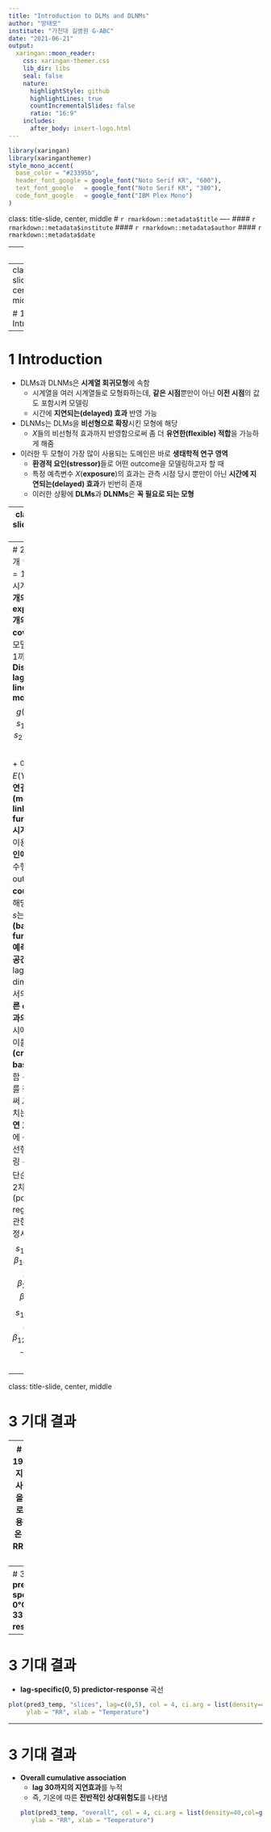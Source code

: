 ```yaml
---
title: "Introduction to DLMs and DLNMs"
author: "방태모"
institute: "가천대 길병원 G-ABC"
date: "2021-06-21"
output:
  xaringan::moon_reader:
    css: xaringan-themer.css
    lib_dir: libs
    seal: false
    nature:
      highlightStyle: github
      highlightLines: true
      countIncrementalSlides: false
      ratio: "16:9"
    includes:
      after_body: insert-logo.html
---
```


```r
library(xaringan)
library(xaringanthemer)
style_mono_accent(
  base_color = "#23395b",
  header_font_google = google_font("Noto Serif KR", "600"),
  text_font_google   = google_font("Noto Serif KR", "300"),
  code_font_google   = google_font("IBM Plex Mono")
)
```

class: title-slide, center, middle
# `r rmarkdown::metadata$title`
----
#### `r rmarkdown::metadata$institute`
#### `r rmarkdown::metadata$author`
#### `r rmarkdown::metadata$date`

---
# 목차

<br>

<span style="font-size: 1.5em"> 1 Introduction </span>

<br>

<span style="font-size: 1.5em"> 2 모형식 소개 </span>

<br>

<span style="font-size: 1.5em"> 3 기대 결과 </span>

---
class: title-slide, center, middle

# 1 Introduction

---
# 1 Introduction


* DLMs과 DLNMs은 **시계열 회귀모형**에 속함
  + 시계열을 여러 시계열들로 모형화하는데, **같은 시점**뿐만이 아닌 **이전 시점**의 값도 포함시켜 모델링
  + 시간에 **지연되는(delayed) 효과** 반영 가능

* DLNMs는 DLMs을 **비선형으로 확장**시킨 모형에 해당
  + $X$들의 비선형적 효과까지 반영함으로써 좀 더 **유연한(flexible) 적합**을 가능하게 해줌

* 이러한 두 모형이 가장 많이 사용되는 도메인은 바로 **생태학적 연구 영역**
  + **환경적 요인(stressor)**들로 어떤 outcome을 모델링하고자 할 때
  + 특정 예측변수 $X$(**exposure**)의 효과는 관측 시점 당시 뿐만이 아닌 **시간에 지연되는(delayed) 효과**가 빈번히 존재
  + 이러한 상황에 **DLMs**과 **DLNMs**은 **꼭 필요로 되는 모형**
  
---
class: title-slide, center, middle

# 2 모형식 소개

---
# 2 모형식 소개
* 길이 $n$( $t=1, \cdots, n$ )인 시계열 $Y$를 **1개의 exposure**, **1개의 covariate**로 모델링(lag = 1까지 고려)
* **Distributed lag non-linear models**
$$g( \mu_t ) = \alpha + s_1(x_{t}; {\boldsymbol{\beta}_1}) + s_2(x_{t-1}; {\boldsymbol{\beta}_2}) + \gamma u_t,$$
  + 여기서 $\mu \equiv E(Y)$, $g$는 **단조 연결 함수(monotonic link function)**
  <!-- + covariate으로 **휴일 효과(holiday effects)** 또한 반영 가능 -->
  <!-- + **시간(time)**을 모형에 포함시킴으로써 **추세**, **계절성** 반영 가능 -->
  + **시계열 회귀**를 이용해 **환경 요인에 관한 연구** 수행 시, 대부분 outcome은 **count data**에 해당
  + 여기서 $s$는 **기저 함수(basis function)**
  + **예측변수 $X$의 공간**과 ** $X$의 lag dimension에서의 공간**에 따른 outcome과의 관계를 **동시에** 표현
  + 이를 **교차 기저(cross-basis)**라고 칭함
  + 교차 기저를 정의함으로써 $X$가 $Y$에 미치는 **효과 및 지연 효과**를 동시에 선형 또는 비선형으로 모델링
  + $s_1$, $s_2$를 단순 선형 회귀, 2차 다항회귀(polynomial regression)에 관한 함수로 설정시:
$$s_1(x_{t}; \beta_1) = \beta_{1} x_{t}, \ \  s_2(x_{t-1}; {\boldsymbol{\beta}_2}) = \beta_{21} x_{t-1} + \beta_{22} x^2_{t-1}$$
$$s_1(x_{t}; {\boldsymbol{\beta}_1}) = \beta_{11} x_{t} + \beta_{12} x^2_{t}, \ \  s_2(x_{t-1}; \beta_2) = \beta_{2} x_{t-1}$$
  
---

class: title-slide, center, middle

# 3 기대 결과

---
# 3 기대 결과
* 1987-2000년까지 시카고의 **일별 사망자 수**를 **기온**을 예측변수( $X$ )로 **DLNMs**을 이용해 모델링
* **기온 및 지연에 따른 RR 값의 변화**를 표현한 그림:
  <!-- + 과산포 포아송 분포를 가정 -->
```r
library(tidyverse)
library(dlnm)
library(splines)
library(stringr)
library(lubridate)
cb3_pm <- crossbasis(chicagoNMMAPS %>% pull(pm10), lag = 1, argvar = list(fun = "lin"),
                     arglag = list(fun = "strata"))
varknots <- equalknots(chicagoNMMAPS %>% pull(temp), fun = "bs", df = 5, degree = 2)
lagknots <- logknots(x = 30, nk = 3) # x means maximum lag, nk is a number of knots or cut-offs
cb3_temp <- crossbasis(chicagoNMMAPS %>% pull(temp), lag = 30,
                       argvar = list(fun = "bs", knots = varknots),
                       arglag = list(knots = lagknots))
mod_dlnm <- glm(death ~ cb3_pm + cb3_temp + ns(time, 7*14) + dow,
                family = quasipoisson(), chicagoNMMAPS)
pred3_temp <- crosspred(cb3_temp, mod_dlnm, cen = 21, by = 1)
plot(pred3_temp, xlab = "Temperature", zlab = "RR", theta = 210, phi = 30, lphi = 100)
```
  + **RR**의 추정은 **21°C(reference value)**를 기준으로 이루어짐
  + **기온이 낮은** 경우 **2~3일의 지연효과(lag 2~3)**에서 사망의 RR이 피크에 도달
  + **기온이 높은** 경우 **지연 효과 없이 거의 즉시** 사망의 RR이 피크에 도달
  + **높은 기온에서 2~3일 정도의 지연효과**가 발생 시, 사망의 RR이 **가장 높아 보임**

---
# 3 기대 결과
* **predictor-specific(-20°C, 0°C, 27°C, 33°C) lag-response** 곡선
```r
plot(pred3_temp, "slices", var = -20, ci="n", col=2, ylim=c(0.95,1.25), lwd = 1.5, ylab = "RR")
for(i in 1:3) lines(pred3_temp, "slices", var=c(0, 27, 33)[i], col=i+2, lwd=1.5)
legend("topright",paste("Temperature =",c(-20, 0, 27, 33)), col=2:5, lwd=1.5)
```

---
# 3 기대 결과
* **lag-specific(0, 5) predictor-response** 곡선
```r
plot(pred3_temp, "slices", lag=c(0,5), col = 4, ci.arg = list(density=40,col=grey(0.7)), 
     ylab = "RR", xlab = "Temperature")
```

---
# 3 기대 결과
* **Overall cumulative association**
  + **lag 30까지의 지연효과**를 누적
  + 즉, 기온에 따른 **전반적인 상대위험도**를 나타냄
```r
plot(pred3_temp, "overall", col = 4, ci.arg = list(density=40,col=grey(0.7)), 
     ylab = "RR", xlab = "Temperature")
```

